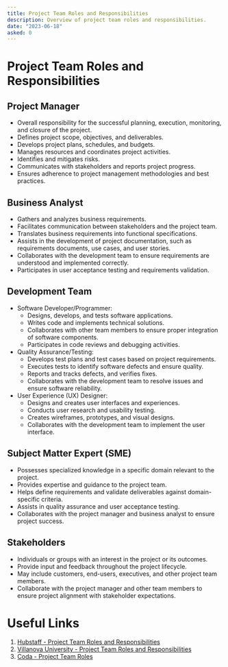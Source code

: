 ```yaml
---
title: Project Team Roles and Responsibilities
description: Overview of project team roles and responsibilities.
date: "2023-06-18"
asked: 0
---
```


# Project Team Roles and Responsibilities

## Project Manager

- Overall responsibility for the successful planning, execution, monitoring, and closure of the project.
- Defines project scope, objectives, and deliverables.
- Develops project plans, schedules, and budgets.
- Manages resources and coordinates project activities.
- Identifies and mitigates risks.
- Communicates with stakeholders and reports project progress.
- Ensures adherence to project management methodologies and best practices.

## Business Analyst

- Gathers and analyzes business requirements.
- Facilitates communication between stakeholders and the project team.
- Translates business requirements into functional specifications.
- Assists in the development of project documentation, such as requirements documents, use cases, and user stories.
- Collaborates with the development team to ensure requirements are understood and implemented correctly.
- Participates in user acceptance testing and requirements validation.

## Development Team

- Software Developer/Programmer:
  - Designs, develops, and tests software applications.
  - Writes code and implements technical solutions.
  - Collaborates with other team members to ensure proper integration of software components.
  - Participates in code reviews and debugging activities.
- Quality Assurance/Testing:
  - Develops test plans and test cases based on project requirements.
  - Executes tests to identify software defects and ensure quality.
  - Reports and tracks defects, and verifies fixes.
  - Collaborates with the development team to resolve issues and ensure software reliability.
- User Experience (UX) Designer:
  - Designs and creates user interfaces and experiences.
  - Conducts user research and usability testing.
  - Creates wireframes, prototypes, and visual designs.
  - Collaborates with the development team to implement the user interface.

## Subject Matter Expert (SME)

- Possesses specialized knowledge in a specific domain relevant to the project.
- Provides expertise and guidance to the project team.
- Helps define requirements and validate deliverables against domain-specific criteria.
- Assists in quality assurance and user acceptance testing.
- Collaborates with the project manager and business analyst to ensure project success.

## Stakeholders

- Individuals or groups with an interest in the project or its outcomes.
- Provide input and feedback throughout the project lifecycle.
- May include customers, end-users, executives, and other project team members.
- Collaborate with the project manager and other team members to ensure project alignment with stakeholder expectations.

# Useful Links

1. [Hubstaff - Project Team Roles and Responsibilities](https://hubstaff.com/tasks/project-team-roles-responsibilities)
2. [Villanova University - Project Team Roles and Responsibilities](https://www.villanovau.com/resources/project-management/project-team-roles-and-responsibilities/)
3. [Coda - Project Team Roles](https://coda.io/@laila-robinson/project-team-roles)
